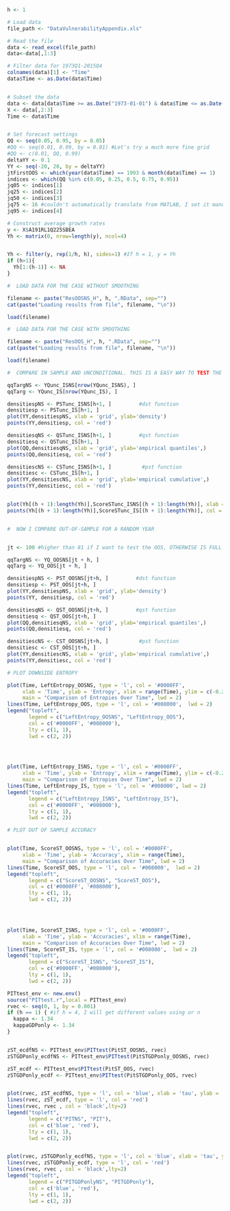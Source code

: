 ```r
h <- 1

# Load data 
file_path <- "DataVulnerabilityAppendix.xls"

# Read the file
data <- read_excel(file_path)
data<-data[,1:3]

# Filter data for 1973Q1-2015Q4
colnames(data)[1] <- "Time"
data$Time <- as.Date(data$Time)


# Subset the data
data <- data[data$Time >= as.Date("1973-01-01") & data$Time <= as.Date("2015-10-01"), ]
X <- data[,2:3]
Time <- data$Time


# Set forecast settings
QQ <- seq(0.05, 0.95, by = 0.05)
#QQ <- seq(0.01, 0.99, by = 0.01) #Let's try a much more fine grid 
#QQ <- c(0.01, QQ, 0.99)
deltaYY <- 0.1
YY <- seq(-20, 20, by = deltaYY)
jtFirstOOS <- which(year(data$Time) == 1993 & month(data$Time) == 1)
indices <- which(QQ %in% c(0.05, 0.25, 0.5, 0.75, 0.95))
jq05 <- indices[1]
jq25 <- indices[2]
jq50 <- indices[3]
jq75 <- 16 #couldn't automatically translate from MATLAB, I set it manually, no idea why
jq95 <- indices[4]

# Construct average growth rates
y <- X$A191RL1Q225SBEA
Yh <- matrix(0, nrow=length(y), ncol=4)


Yh <- filter(y, rep(1/h, h), sides=1) #If h = 1, y = Yh
if (h>1){
  Yh[1:(h-1)] <- NA
}
```


```r
#  LOAD DATA FOR THE CASE WITHOUT SMOOTHING

filename <- paste("ResOOSNS_H", h, ".RData", sep="")
cat(paste("Loading results from file", filename, "\n"))

load(filename)
```



```r
#  LOAD DATA FOR THE CASE WITH SMOOTHING

filename <- paste("ResOOS_H", h, ".RData", sep="")
cat(paste("Loading results from file", filename, "\n"))

load(filename)

```



```r
#  COMPARE IN SAMPLE AND UNCONDITIONAL. THIS IS A EASY WAY TO TEST THE GOODNESS OF MY IMPLEMENTATION OF qst, dst, and pst

qqTargNS <- YQunc_ISNS[nrow(YQunc_ISNS), ]
qqTarg <- YQunc_IS[nrow(YQunc_IS), ]

densitiespNS <- PSTunc_ISNS[h+1, ]         #dst function
densitiesp <- PSTunc_IS[h+1, ]
plot(YY,densitiespNS, xlab = 'grid', ylab='density')
points(YY,densitiesp, col = 'red')

densitiesqNS <- QSTunc_ISNS[h+1, ]         #qst function
densitiesq <- QSTunc_IS[h+1, ]
plot(QQ,densitiesqNS, xlab = 'grid', ylab='empirical quantiles',)
points(QQ,densitiesq, col = 'red')

densitiescNS <- CSTunc_ISNS[h+1, ]          #pst function
densitiesc <- CSTunc_IS[h+1, ]
plot(YY,densitiescNS, xlab = 'grid', ylab='empirical cumulative',)
points(YY,densitiesc, col = 'red')


plot(Yh[(h + 1):length(Yh)],ScoreSTunc_ISNS[(h + 1):length(Yh)], xlab = 'real observations', ylab = 'density')   # dst function
points(Yh[(h + 1):length(Yh)],ScoreSTunc_IS[(h + 1):length(Yh)], col = 'red')



```
```r
#  NOW I COMPARE OUT-OF-SAMPLE FOR A RANDOM YEAR


jt <- 100 #higher than 81 if I want to test the OOS, OTHERWISE IS FULL ON NA

qqTargNS <- YQ_OOSNS[jt + h, ]
qqTarg <- YQ_OOS[jt + h, ]

densitiespNS <- PST_OOSNS[jt+h, ]         #dst function
densitiesp <- PST_OOS[jt+h, ]
plot(YY,densitiespNS, xlab = 'grid', ylab='density')
points(YY, densitiesp, col = 'red')

densitiesqNS <- QST_OOSNS[jt+h, ]         #qst function
densitiesq <- QST_OOS[jt+h, ]
plot(QQ,densitiesqNS, xlab = 'grid', ylab='empirical quantiles',)
points(QQ,densitiesq, col = 'red')

densitiescNS <- CST_OOSNS[jt+h, ]          #pst function
densitiesc <- CST_OOS[jt+h, ]
plot(YY,densitiescNS, xlab = 'grid', ylab='empirical cumulative',)
points(YY,densitiesc, col = 'red')

```

```r
# PLOT DOWNSIDE ENTROPY

plot(Time, LeftEntropy_OOSNS, type = 'l', col = '#0000FF', 
     xlab = 'Time', ylab = 'Entropy', xlim = range(Time), ylim = c(-0.2,1.1),
     main = "Comparison of Entropies Over Time", lwd = 2)
lines(Time, LeftEntropy_OOS, type = 'l', col = '#008000',  lwd = 2) 
legend("topleft", 
       legend = c("LeftEntropy_OOSNS", "LeftEntropy_OOS"), 
       col = c('#0000FF', '#008000'),
       lty = c(1, 1),  
       lwd = c(2, 2))  
       



plot(Time, LeftEntropy_ISNS, type = 'l', col = '#0000FF',
     xlab = 'Time', ylab = 'Entropy', xlim = range(Time), ylim = c(-0.2,1.3),
     main = "Comparison of Entropies Over Time", lwd = 2)
lines(Time, LeftEntropy_IS, type = 'l', col = '#008000', lwd = 2) 
legend("topleft", 
       legend = c("LeftEntropy_ISNS", "LeftEntropy_IS"), 
       col = c('#0000FF', '#008000'),
       lty = c(1, 1),  
       lwd = c(2, 2))  
```
```r
# PLOT OUT OF SAMPLE ACCURACY


plot(Time, ScoreST_OOSNS, type = 'l', col = '#0000FF', 
     xlab = 'Time', ylab = 'Accuracy', xlim = range(Time), 
     main = "Comparison of Accuracies Over Time", lwd = 2)
lines(Time, ScoreST_OOS, type = 'l', col = '#008000',  lwd = 2) 
legend("topleft", 
       legend = c("ScoreST_OOSNS", "ScoreST_OOS"), 
       col = c('#0000FF', '#008000'),
       lty = c(1, 1),  
       lwd = c(2, 2))  
       



plot(Time, ScoreST_ISNS, type = 'l', col = '#0000FF', 
     xlab = 'Time', ylab = 'Accuracies', xlim = range(Time),
     main = "Comparison of Accuracies Over Time", lwd = 2)
lines(Time, ScoreST_IS, type = 'l', col = '#008000',  lwd = 2) 
legend("topleft", 
       legend = c("ScoreST_ISNS", "ScoreST_IS"), 
       col = c('#0000FF', '#008000'),
       lty = c(1, 1),  
       lwd = c(2, 2))  
```
```r
PITtest_env <- new.env()
source("PITtest.r",local = PITtest_env)
rvec <- seq(0, 1, by = 0.001)
if (h == 1) { #if h = 4, I will get different values using or n
  kappa <- 1.34
  kappaGDPonly <- 1.34
}


zST_ecdfNS <- PITtest_env$PITtest(PitST_OOSNS, rvec)
zSTGDPonly_ecdfNS <- PITtest_env$PITtest(PitSTGDPonly_OOSNS, rvec)

zST_ecdf <- PITtest_env$PITtest(PitST_OOS, rvec)
zSTGDPonly_ecdf <- PITtest_env$PITtest(PitSTGDPonly_OOS, rvec)


plot(rvec, zST_ecdfNS, type = 'l', col = 'blue', xlab = 'tau', ylab = 'Empirical CDF')
lines(rvec, zST_ecdf, type = 'l', col = 'red')
lines(rvec, rvec , col = 'black',lty=2)
legend("topleft", 
       legend = c("PITNS", "PIT"), 
       col = c('blue', 'red'),
       lty = c(1, 1),  
       lwd = c(2, 2))


plot(rvec, zSTGDPonly_ecdfNS, type = 'l', col = 'blue', xlab = 'tau', ylab = 'Empirical CDF')
lines(rvec, zSTGDPonly_ecdf, type = 'l', col = 'red')
lines(rvec, rvec , col = 'black',lty=2)
legend("topleft", 
       legend = c("PITGDPonlyNS", "PITGDPonly"), 
       col = c('blue', 'red'),
       lty = c(1, 1),  
       lwd = c(2, 2))



```

